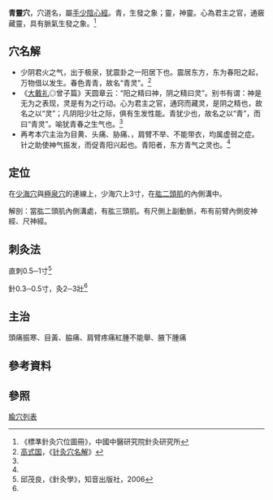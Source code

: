 {{medical}}
'''青靈穴'''，穴道名，屬[[手少陰心經|手少陰心經]]。青，生發之象；靈，神靈。心為君主之官，通竅藏靈，具有脈氣生發之象。<ref name="標準針灸穴位圖冊">《標準針灸穴位圖冊》，中國中醫研究院針灸研究所</ref>

== 穴名解 ==
* 少阴君火之气，出于极泉，犹震卦之一阳居下也。震居东方，东为春阳之起，万物借以发生。春色青青，故名“青灵”。<ref name="高式国">[[高式国|高式国]]，《[[针灸穴名解|针灸穴名解]]》</ref>
* 《[[大戴礼记|大戴礼]]◎曾子篇》天圆章云：“阳之精曰神，阴之精曰灵”。别书有谓：神是无为之表现，灵是有为之行动。心为君主之官，通窍而藏灵，是阴之精也，故名之以“灵”；凡阴阳少壮之际，俱有生发性能。青犹少也，故名之以“青”，而曰“青灵”。喻犹青春之生气也。<ref name="高式国" />
* 再考本穴主治为目黄、头痛、胁痛、，肩臂不举、不能带衣，均属虚弱之症。针之助使神气振发，而促青阳兴起也。青阳者，东方青气之灵也。<ref name="高式国" />

== 定位 ==
在[[少海穴|少海穴]]與[[極泉穴|極泉穴]]的連線上，少海穴上3寸，在[[肱二頭肌|肱二頭肌]]的內側溝中。

解剖：當肱二頭肌內側溝處，有肱三頭肌。有尺側上副動脈，布有前臂內側皮神經、尺神經。

== 刺灸法 ==
直刺0.5─1寸<ref>邱茂良，《針灸學》，知音出版社，2006</ref>

針0.3─0.5寸，灸2─3壯<ref name="標準針灸穴位圖冊" />

== 主治 ==
頭痛振寒、目黃、脇痛、肩臂疼痛紅腫不能舉、腋下腫痛

==參考資料==
<div class="references-small">
<references />
</div>

{{经络}}
{{手少阴心经}}

== 參照 ==
[[腧穴列表|腧穴列表]]
{{CN-med-stub}}